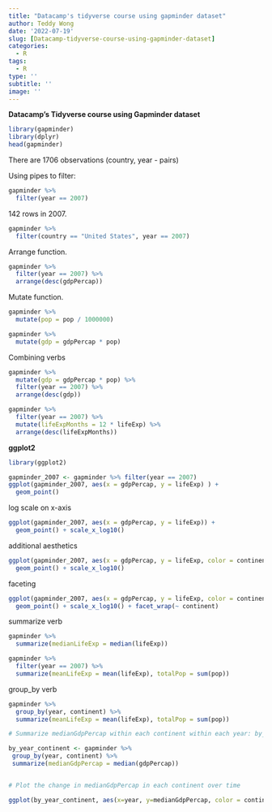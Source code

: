 ```yaml
---
title: "Datacamp's tidyverse course using gapminder dataset"
author: Teddy Wong
date: '2022-07-19'
slug: [Datacamp-tidyverse-course-using-gapminder-dataset]
categories:
  - R
tags:
  - R
type: ''
subtitle: ''
image: ''
---
```



**Datacamp's Tidyverse course using Gapminder dataset**

```R
library(gapminder)
library(dplyr)
head(gapminder)
```

There are 1706 observations (country, year - pairs)

Using pipes to filter:

```R
gapminder %>% 
  filter(year == 2007)
```

142 rows in 2007.

```R
gapminder %>%
  filter(country == "United States", year == 2007)
```

Arrange function.

```R
gapminder %>%
  filter(year == 2007) %>%
  arrange(desc(gdpPercap)) 
```

Mutate function.

```R
gapminder %>%
  mutate(pop = pop / 1000000)

gapminder %>%
  mutate(gdp = gdpPercap * pop)
```

Combining verbs

```R
gapminder %>%
  mutate(gdp = gdpPercap * pop) %>%
  filter(year == 2007) %>%
  arrange(desc(gdp))

gapminder %>%
  filter(year == 2007) %>%
  mutate(lifeExpMonths = 12 * lifeExp) %>%
  arrange(desc(lifeExpMonths))
```

**ggplot2**

```R
library(ggplot2)

gapminder_2007 <- gapminder %>% filter(year == 2007)
ggplot(gapminder_2007, aes(x = gdpPercap, y = lifeExp) ) +
  geom_point()
```

log scale on x-axis

```R
ggplot(gapminder_2007, aes(x = gdpPercap, y = lifeExp)) +
  geom_point() + scale_x_log10()
```

additional aesthetics

```R
ggplot(gapminder_2007, aes(x = gdpPercap, y = lifeExp, color = continent, size = pop)) +
  geom_point() + scale_x_log10() 
```

faceting

```R
ggplot(gapminder_2007, aes(x = gdpPercap, y = lifeExp, color = continent, size = pop)) +
  geom_point() + scale_x_log10() + facet_wrap(~ continent)
```

summarize verb

```R
gapminder %>%
  summarize(medianLifeExp = median(lifeExp))

gapminder %>%
  filter(year == 2007) %>%
  summarize(meanLifeExp = mean(lifeExp), totalPop = sum(pop))
```

group_by verb

```R
gapminder %>%
  group_by(year, continent) %>%
  summarize(meanLifeExp = mean(lifeExp), totalPop = sum(pop))
```

```R
# Summarize medianGdpPercap within each continent within each year: by_year_continent

by_year_continent <- gapminder %>%
 group_by(year, continent) %>%
 summarize(medianGdpPercap = median(gdpPercap))


# Plot the change in medianGdpPercap in each continent over time

ggplot(by_year_continent, aes(x=year, y=medianGdpPercap, color = continent)) + geom_point() + expand_limits(y = 0)
```
